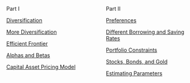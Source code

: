 :::: {.columns}

::: {.column width=50}
Part I

[Diversification](d01-diversification.html)

[More Diversification](d02-more-diversification.html)

[Efficient Frontier](d05-efficient-frontier.html)

[Alphas and Betas](e04-alphas-and-betas.html)

[Capital Asset Pricing Model](e05-capital-asset-pricing-model.html)
:::

::: {.column width=50}
Part II

[Preferences](d06-preferences.html)


[Different Borrowing and Saving Rates](e01-borrowing-and-saving-rates.html)

[Portfolio Constraints](e02-portfolio-constraints.html)

[Stocks, Bonds, and Gold](e03-stocks-bonds-and-gold.html)

[Estimating Parameters](d02-estimating-parameters.html)




:::

::::
